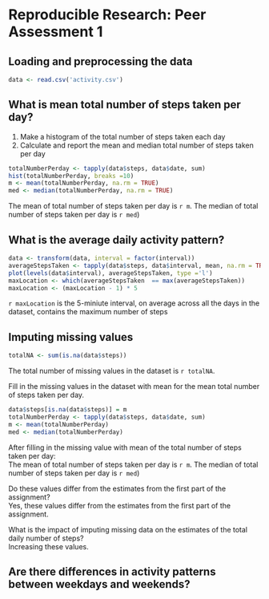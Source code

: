 # Reproducible Research: Peer Assessment 1


## Loading and preprocessing the data

```r
data <- read.csv('activity.csv')
```

## What is mean total number of steps taken per day?

1. Make a histogram of the total number of steps taken each day
2. Calculate and report the mean and median total number of steps
taken per day

```r
totalNumberPerday <- tapply(data$steps, data$date, sum)
hist(totalNumberPerday, breaks =10)
m <- mean(totalNumberPerday, na.rm = TRUE)
med <- median(totalNumberPerday, na.rm = TRUE)
```
The mean of total number of steps taken per day is `r m`.
The median of total number of steps taken per day is `r med`)

## What is the average daily activity pattern?

```r
data <- transform(data, interval = factor(interval))
averageStepsTaken <- tapply(data$steps, data$interval, mean, na.rm = TRUE) 
plot(levels(data$interval), averageStepsTaken, type ='l')
maxLocation <- which(averageStepsTaken  == max(averageStepsTaken))
maxLocation <- (maxLocation - 1) * 5
```

`r maxLocation` is the 5-miniute interval, on average across all the days in the dataset, contains the maximum number of steps

## Imputing missing values

```r
totalNA <- sum(is.na(data$steps))
```
The total number of missing values in the dataset is `r totalNA`. 

Fill in the missing values in the dataset with mean for the mean total number of steps taken per day.
```r
data$steps[is.na(data$steps)] = m
totalNumberPerday <- tapply(data$steps, data$date, sum)
m <- mean(totalNumberPerday)
med <- median(totalNumberPerday)
```

After filling in the missing value with mean of the total number of steps taken per day:  
The mean of total number of steps taken per day is `r m`.
The median of total number of steps taken per day is `r med`)

Do these values differ from the estimates from the first part of the assignment?  
Yes, these values differ from the estimates from the first part of the assignment. 

What is the impact of imputing missing data on the estimates of the total daily number of steps?  
Increasing these values. 


## Are there differences in activity patterns between weekdays and weekends?
